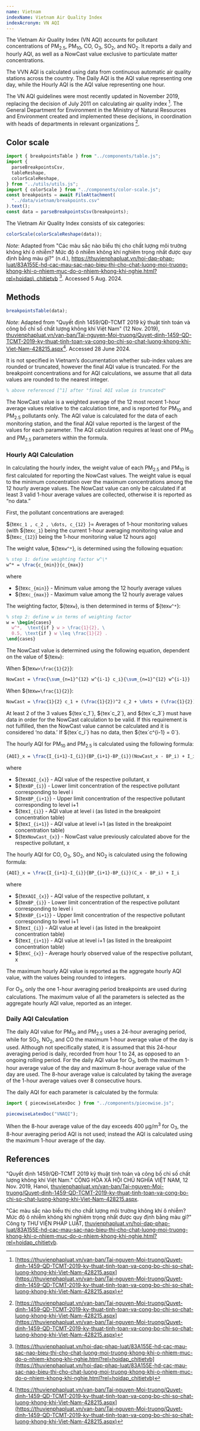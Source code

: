 ```yaml
---
name: Vietnam
indexName: Vietnam Air Quality Index
indexAcronym: VN AQI
---
```


The Vietnam Air Quality Index (VN AQI) accounts for pollutant concentrations of PM<sub>2.5</sub>, PM<sub>10</sub>, CO, O<sub>3</sub>, SO<sub>2</sub>, and NO<sub>2</sub>. It reports a daily and hourly AQI, as well as a NowCast value exclusive to particulate matter concentrations.

The VVN AQI is calculated using data from continuous automatic air quality stations across the country. The Daily AQI is the AQI value representing one day, while the Hourly AQI is the AQI value representing one hour.

The VN AQI guidelines were most recently updated in November 2019, replacing the decision of July 2011 on calculating air quality index [^1]. The General Department for Environment in the Ministry of Natural Resources and Environment created and implemented these decisions, in coordination with heads of departments in relevant organizations [^1].

## Color scale

```js
import { breakpointsTable } from "../components/table.js";
import {
  parseBreakpointsCsv,
  tableReshape,
  colorScaleReshape,
} from "../utils/utils.js";
import { colorScale } from "../components/color-scale.js";
const breakpoints = await FileAttachment(
  "../data/vietnam/breakpoints.csv"
).text();
const data = parseBreakpointsCsv(breakpoints);
```

The Vietnam Air Quality Index consists of six categories:

```js
colorScale(colorScaleReshape(data));
```

_Note_: Adapted from "Các màu sắc nào biểu thị cho chất lượng môi trường không khí ô nhiễm? Mức độ ô nhiễm không khí nghiêm trọng nhất được quy định bằng màu gì?" (n.d.), <https://thuvienphapluat.vn/hoi-dap-phap-luat/83A155E-hd-cac-mau-sac-nao-bieu-thi-cho-chat-luong-moi-truong-khong-khi-o-nhiem-muc-do-o-nhiem-khong-khi-nghie.html?rel=hoidap\_chitietvb> [^2]. Accessed 5 Aug. 2024.

## Methods

```js
breakpointsTable(data);
```

_Note_: Adapted from "Quyết định 1459/QĐ-TCMT 2019 kỹ thuật tính toán và công bố chỉ số chất lượng không khí Việt Nam" (12 Nov. 2019), [thuvienphapluat.vn/van-ban/Tai-nguyen-Moi-truong/Quyet-dinh-1459-QD-TCMT-2019-ky-thuat-tinh-toan-va-cong-bo-chi-so-chat-luong-khong-khi-Viet-Nam-428215.aspx](https://thuvienphapluat.vn/van-ban/Tai-nguyen-Moi-truong/Quyet-dinh-1459-QD-TCMT-2019-ky-thuat-tinh-toan-va-cong-bo-chi-so-chat-luong-khong-khi-Viet-Nam-428215.aspx)[^1]. Accessed 28 June 2024.

<div class="note">
  It is not specified in Vietnam’s documentation whether sub-index values are
  rounded or truncated, however the final AQI value is truncated. For the
  breakpoint concentrations and for AQI calculations, we assume that all data
  values are rounded to the nearest integer.
</div>

```tex
% above referenced [^1] after "final AQI value is truncated"
```

The NowCast value is a weighted average of the 12 most recent 1-hour average values relative to the calculation time, and is reported for PM<sub>10</sub> and PM<sub>2.5</sub> pollutants only. The AQI value is calculated for the data of each monitoring station, and the final AQI value reported is the largest of the values for each parameter. The AQI calculation requires at least one of PM<sub>10</sub> and PM<sub>2.5</sub> parameters within the formula.

### Hourly AQI Calculation

In calculating the hourly index, the weight value of each PM<sub>2.5</sub> and PM<sub>10</sub> is first calculated for reporting the NowCast values. The weight value is equal to the minimum concentration over the maximum concentrations among the 12 hourly average values. The NowCast value can only be calculated if at least 3 valid 1-hour average values are collected, otherwise it is reported as “no data.”

First, the pollutant concentrations are averaged:

${tex`c_1 , c_2 , \dots, c_{12} `}= Averages of 1-hour monitoring values (with ${tex`c_1`} being the current 1-hour averaging monitoring value and ${tex`c_{12}`} being the 1-hour monitoring value 12 hours ago)

The weight value, ${tex`w^*`}, is determined using the following equation:

```tex
% step 1: define weighting factor w^\*
w^* = \frac{c_{min}}{c_{max}}
```

where

- ${tex`c_{min}`} - Minimum value among the 12 hourly average values
- ${tex`c_{max}`} - Maximum value among the 12 hourly average values

The weighting factor, ${tex`w`}, is then determined in terms of ${tex`w^*`}:

```tex
% step 2: define w in terms of weighting factor
w = \begin{cases}
  w^*,  \text{if } w > \frac{1}{2}, \
  0.5, \text{if } w \leq \frac{1}{2} .
\end{cases}
```

The NowCast value is determined using the following equation, dependent on the value of ${tex`w`}:

When ${tex`w>\frac{1}{2}`}:

```tex
NowCast = \frac{\sum_{n=1}^{12} w^{i-1} c_i}{\sum_{n=1}^{12} w^{i-1}}
```

When ${tex`w=\frac{1}{2}`}:

```tex
NowCast = \frac{1}{2} c_1 + (\frac{1}{2})^2 c_2 + \dots + (\frac{1}{2})^{12} c_{12}
```

<div class="note">
  At least 2 of the 3 values ${tex`c_1`}, ${tex`c_2`}, and ${tex`c_3`} must have
  data in order for the NowCast calculation to be valid. If this requirement is
  not fulfilled, then the NowCast value cannot be calculated and it is
  considered ‘no data.’ If ${tex`c_i`} has no data, then ${tex`c^{i-1} = 0`}.
</div>

The hourly AQI for PM<sub>10</sub> and PM<sub>2.5</sub> is calculated using the following formula:

```tex
{AQI}_x = \frac{I_{i+1}-I_{i}}{BP_{i+1}-BP_{i}}(NowCast_x - BP_i) + I_i
```

where

- ${tex`AQI_{x}`} - AQI value of the respective pollutant, x
- ${tex`BP_{i}`} - Lower limit concentration of the respective pollutant corresponding to level i
- ${tex`BP_{i+1}`} - Upper limit concentration of the respective pollutant corresponding to level i+1
- ${tex`I_{i}`} - AQI value at level i (as listed in the breakpoint concentration table)
- ${tex`I_{i+1}`} - AQI value at level i+1 (as listed in the breakpoint concentration table)
- ${tex`NowCast_{x}`} - NowCast value previously calculated above for the respective pollutant, x

The hourly AQI for CO, O<sub>3</sub>, SO<sub>2</sub>, and NO<sub>2</sub> is calculated using the following formula:

```tex
{AQI}_x = \frac{I_{i+1}-I_{i}}{BP_{i+1}-BP_{i}}(C_x - BP_i) + I_i
```

where

- ${tex`AQI_{x}`} - AQI value of the respective pollutant, x
- ${tex`BP_{i}`} - Lower limit concentration of the respective pollutant corresponding to level i
- ${tex`BP_{i+1}`} - Upper limit concentration of the respective pollutant corresponding to level i+1
- ${tex`I_{i}`} - AQI value at level i (as listed in the breakpoint concentration table)
- ${tex`I_{i+1}`} - AQI value at level i+1 (as listed in the breakpoint concentration table)
- ${tex`C_{x}`} - Average hourly observed value of the respective pollutant, x

The maximum hourly AQI value is reported as the aggregate hourly AQI value, with the values being rounded to integers.

For O<sub>3</sub>, only the one 1-hour averaging period breakpoints are used during calculations. The maximum value of all the parameters is selected as the aggregate hourly AQI value, reported as an integer.

### Daily AQI Calculation

The daily AQI value for PM<sub>10</sub> and PM<sub>2.5</sub> uses a 24-hour averaging period, while for SO<sub>2</sub>, NO<sub>2</sub>, and CO the maximum 1-hour average value of the day is used. Although not specifically stated, it is assumed that this 24-hour averaging period is daily, recorded from hour 1 to 24, as opposed to an ongoing rolling period. For the daily AQI value for O<sub>3</sub>, both the maximum 1-hour average value of the day and maximum 8-hour average value of the day are used. The 8-hour average value is calculated by taking the average of the 1-hour average values over 8 consecutive hours.

The daily AQI for each parameter is calculated by the formula:

```js
import { piecewiseLatexDoc } from "../components/piecewise.js";
```

```js
piecewiseLatexDoc("VNAQI");
```

When the 8-hour average value of the day exceeds 400 µg/m<sup>3</sup> for O<sub>3</sub>, the 8-hour averaging period AQI is not used; instead the AQI is calculated using the maximum 1-hour average of the day.

## References

[^1]: [https://thuvienphapluat.vn/van-ban/Tai-nguyen-Moi-truong/Quyet-dinh-1459-QD-TCMT-2019-ky-thuat-tinh-toan-va-cong-bo-chi-so-chat-luong-khong-khi-Viet-Nam-428215.aspx](https://thuvienphapluat.vn/van-ban/Tai-nguyen-Moi-truong/Quyet-dinh-1459-QD-TCMT-2019-ky-thuat-tinh-toan-va-cong-bo-chi-so-chat-luong-khong-khi-Viet-Nam-428215.aspx)
[^2]: [https://thuvienphapluat.vn/hoi-dap-phap-luat/83A155E-hd-cac-mau-sac-nao-bieu-thi-cho-chat-luong-moi-truong-khong-khi-o-nhiem-muc-do-o-nhiem-khong-khi-nghie.html?rel=hoidap_chitietvb](https://thuvienphapluat.vn/hoi-dap-phap-luat/83A155E-hd-cac-mau-sac-nao-bieu-thi-cho-chat-luong-moi-truong-khong-khi-o-nhiem-muc-do-o-nhiem-khong-khi-nghie.html?rel=hoidap_chitietvb)

"Quyết định 1459/QĐ-TCMT 2019 kỹ thuật tính toán và công bố chỉ số chất lượng không khí Việt Nam." CỘNG HÒA XÃ HỘI CHỦ NGHĨA VIỆT NAM, 12 Nov. 2019, Hanoi, [thuvienphapluat.vn/van-ban/Tai-nguyen-Moi-truong/Quyet-dinh-1459-QD-TCMT-2019-ky-thuat-tinh-toan-va-cong-bo-chi-so-chat-luong-khong-khi-Viet-Nam-428215.aspx](https://thuvienphapluat.vn/van-ban/Tai-nguyen-Moi-truong/Quyet-dinh-1459-QD-TCMT-2019-ky-thuat-tinh-toan-va-cong-bo-chi-so-chat-luong-khong-khi-Viet-Nam-428215.aspx).

"Các màu sắc nào biểu thị cho chất lượng môi trường không khí ô nhiễm? Mức độ ô nhiễm không khí nghiêm trọng nhất được quy định bằng màu gì?" Công ty THƯ VIỆN PHÁP LUẬT, [thuvienphapluat.vn/hoi-dap-phap-luat/83A155E-hd-cac-mau-sac-nao-bieu-thi-cho-chat-luong-moi-truong-khong-khi-o-nhiem-muc-do-o-nhiem-khong-khi-nghie.html?rel=hoidap_chitietvb](https://thuvienphapluat.vn/hoi-dap-phap-luat/83A155E-hd-cac-mau-sac-nao-bieu-thi-cho-chat-luong-moi-truong-khong-khi-o-nhiem-muc-do-o-nhiem-khong-khi-nghie.html?rel=hoidap_chitietvb).
